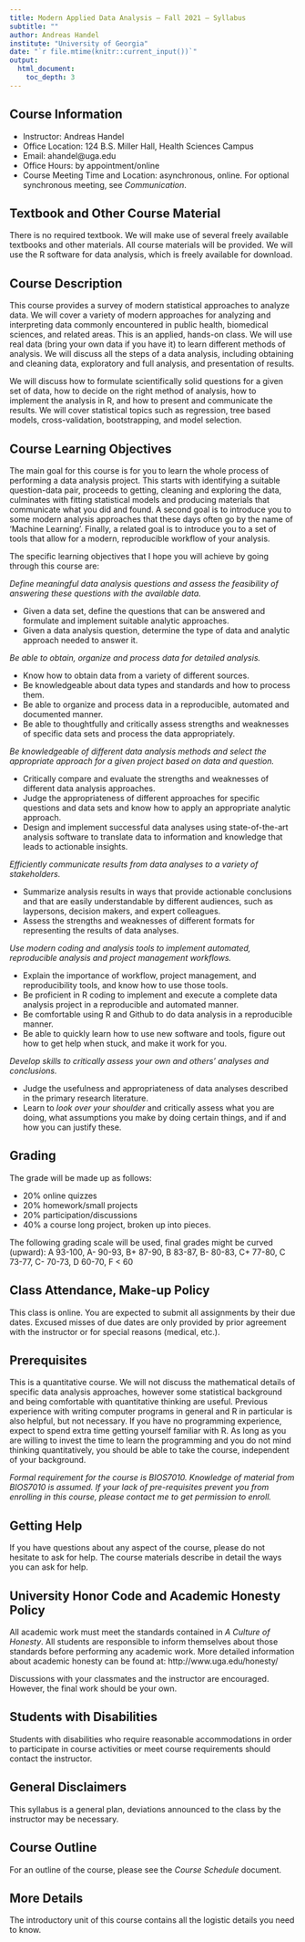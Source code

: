 ---
title: Modern Applied Data Analysis – Fall 2021 – Syllabus
subtitle: ""
author: Andreas Handel
institute: "University of Georgia"
date: "`r file.mtime(knitr::current_input())`"
output: 
  html_document:
    toc_depth: 3
---


## Course Information

* Instructor: Andreas Handel
* Office Location: 124 B.S. Miller Hall, Health Sciences Campus
* Email: ahandel@uga.edu
* Office Hours:  by appointment/online
* Course Meeting Time and Location: asynchronous, online. For optional synchronous meeting, see _Communication_.

## Textbook and Other Course Material

There is no required textbook. We will make use of several freely available textbooks and other materials. All course materials will be provided. We will use the R software for data analysis, which is freely available for download. 

## Course Description

This course provides a survey of modern statistical approaches to analyze data. We will cover a variety of modern approaches for analyzing and interpreting data commonly encountered in public health, biomedical sciences, and related areas. This is an applied, hands-on class. We will use real data (bring your own data if you have it) to learn different methods of analysis. We will discuss all the steps of a data analysis, including obtaining and cleaning data, exploratory and full analysis, and presentation of results.

We will discuss how to formulate scientifically solid questions for a given set of data, how to decide on the right method of analysis, how to implement the analysis in R, and how to present and communicate the results. We will cover statistical topics such as regression, tree based models, cross-validation, bootstrapping, and model selection. 

## Course Learning Objectives

The main goal for this course is for you to learn the whole process of performing a data analysis project. This starts with identifying a suitable question-data pair, proceeds to getting, cleaning and exploring the data, culminates with fitting statistical models and producing materials that communicate what you did and found. A second goal is to introduce you to some modern analysis approaches that these days often go by the name of 'Machine Learning'. Finally, a related goal is to introduce you to a set of tools that allow for a modern, reproducible workflow of your analysis.

The specific learning objectives that I hope you will achieve by going through this course are:

_Define meaningful data analysis questions and assess the feasibility of answering these questions with the available data._

* Given a data set, define the questions that can be answered and formulate and implement suitable analytic approaches.
* Given a data analysis question, determine the type of data and analytic approach needed to answer it.


_Be able to obtain, organize and process data for detailed analysis._

* Know how to obtain data from a variety of different sources.
* Be knowledgeable about data types and standards and how to process them.
* Be able to organize and process data in a reproducible, automated and documented manner.
* Be able to thoughtfully and critically assess strengths and weaknesses of specific data sets and process the data appropriately.

_Be knowledgeable of different data analysis methods and select the appropriate approach for a given project based on data and question._

* Critically compare and evaluate the strengths and weaknesses of different data analysis approaches. 
* Judge the appropriateness of different approaches for specific questions and data sets and know how to apply an appropriate analytic approach.
* Design and implement successful data analyses using state-of-the-art analysis software to translate data to information and knowledge that leads to actionable insights.

_Efficiently communicate results from data analyses to a variety of stakeholders._

* Summarize analysis results in ways that provide actionable conclusions and that are easily understandable by different audiences, such as laypersons, decision makers, and expert colleagues.
* Assess the strengths and weaknesses of different formats for representing the results of data analyses.

_Use modern coding and analysis tools to implement automated, reproducible analysis and project management workflows._

* Explain the importance of workflow, project management, and reproducibility tools, and know how to use those tools.
* Be proficient in R coding to implement and execute a complete data analysis project in a reproducible and automated manner.
* Be comfortable using R and Github to do data analysis in a reproducible manner.
* Be able to quickly learn how to use new software and tools, figure out how to get help when stuck, and make it work for you.

_Develop skills to critically assess your own and others' analyses and conclusions._

* Judge the usefulness and appropriateness of data analyses described in the primary research literature.
* Learn to _look over your shoulder_ and critically assess what you are doing, what assumptions you make by doing certain things, and if and how you can justify these.


## Grading

The grade will be made up as follows:

* 20% online quizzes
* 20% homework/small projects
* 20% participation/discussions
* 40% a course long project, broken up into pieces. 

The following grading scale will be used, final grades might be curved (upward): A 93-100, A- 90-93, B+ 87-90, B 83-87, B- 80-83, C+ 77-80, C 73-77, C- 70-73, D 60-70, F < 60


## Class Attendance, Make-up Policy

This class is online. You are expected to submit all assignments by their due dates. Excused misses of due dates are only provided by prior agreement with the instructor or for special reasons (medical, etc.).


## Prerequisites

This is a quantitative course. We will not discuss the mathematical details of specific data analysis approaches, however some statistical background and being comfortable with quantitative thinking are useful. Previous experience with writing computer programs in general and R in particular is also helpful, but not necessary. If you have no programming experience, expect to spend extra time getting yourself familiar with R. As long as you are willing to invest the time to learn the programming and you do not mind thinking quantitatively, you should be able to take the course, independent of your background.

_Formal requirement for the course is BIOS7010. Knowledge of material from BIOS7010 is assumed. If your lack of pre-requisites prevent you from enrolling in this course, please contact me to get permission to enroll._

## Getting Help

If you have questions about any aspect of the course, please do not hesitate to ask for help. The course materials describe in detail the ways you can ask for help.


## University Honor Code and Academic Honesty Policy

All academic work must meet the standards contained in _A Culture of Honesty_. All students are responsible to inform themselves about those standards before performing any academic work. More detailed information about academic honesty can be found at: http://www.uga.edu/honesty/

Discussions with your classmates and the instructor are encouraged. However, the final work should be your own.


## Students with Disabilities

Students with disabilities who require reasonable accommodations in order to participate in course activities or meet course requirements should contact the instructor.

## General Disclaimers

This syllabus is a general plan, deviations announced to the class by the instructor may be necessary.

## Course Outline

For an outline of the course, please see the _Course Schedule_ document. 

## More Details

The introductory unit of this course contains all the logistic details you need to know.